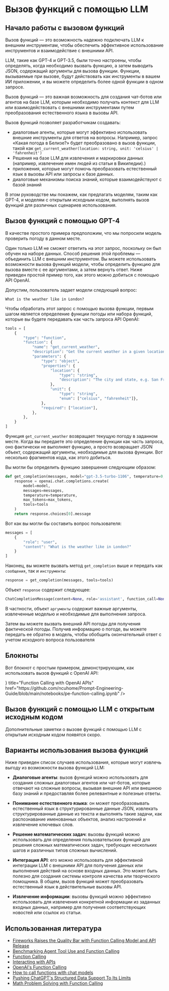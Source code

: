 # Вызов функций с помощью LLM


## Начало работы с вызовом функций

Вызов функций — это возможность надежно подключать LLM к внешним инструментам, чтобы обеспечить эффективное использование инструментов и взаимодействие с внешними API.

LLM, такие как GPT-4 и GPT-3.5, были точно настроены, чтобы определять, когда необходимо вызвать функцию, а затем выводить JSON, содержащий аргументы для вызова функции. Функции, вызываемые при вызове, будут действовать как инструменты в вашем ИИ приложении, и вы можете определить более одной функции в одном запросе.

Вызов функций — это важная возможность для создания чат-ботов или агентов на базе LLM, которым необходимо получать контекст для LLM или взаимодействовать с внешними инструментами путем преобразования естественного языка в вызовы API.

Вызов функций позволяет разработчикам создавать:

- диалоговые агенты, которые могут эффективно использовать внешние инструменты для ответов на вопросы. Например, запрос «Какая погода в Белизе?» будет преобразовано в вызов функции, такой как `get_current_weather(location: string, unit: 'celsius' | 'fahrenheit')`
- Решения на базе LLM для извлечения и маркировки данных (например, извлечение имен людей из статьи в Википедии).)
- приложения, которые могут помочь преобразовать естественный язык в вызовы API или запросы к базе данных.
- диалоговые механизмы поиска знаний, которые взаимодействуют с базой знаний

В этом руководстве мы покажем, как предлагать моделям, таким как GPT-4, и моделям с открытым исходным кодом, выполнять вызов функций для различных сценариев использования.

## Вызов функций с помощью GPT-4

В качестве простого примера предположим, что мы попросили модель проверить погоду в данном месте.

Один только LLM не сможет ответить на этот запрос, поскольку он был обучен на наборе данных. Способ решения этой проблемы — объединить LLM с внешним инструментом. Вы можете использовать возможности вызова функций модели, чтобы определить функцию для вызова вместе с ее аргументами, а затем вернуть ответ. Ниже приведен простой пример того, как этого можно добиться с помощью API OpenAI.

Допустим, пользователь задает модели следующий вопрос:

```
What is the weather like in London?
```

Чтобы обработать этот запрос с помощью вызова функции, первым шагом является определение функции погоды или набора функций, которые вы будете передавать как часть запроса API OpenAI:

```python
tools = [
    {
        "type": "function",
        "function": {
            "name": "get_current_weather",
            "description": "Get the current weather in a given location",
            "parameters": {
                "type": "object",
                "properties": {
                    "location": {
                        "type": "string",
                        "description": "The city and state, e.g. San Francisco, CA",
                    },
                    "unit": {
                        "type": "string", 
                        "enum": ["celsius", "fahrenheit"]},
                },
                "required": ["location"],
            },
        },   
    }
]
```

Функция `get_current_weather` возвращает текущую погоду в заданном месте. Когда вы передаете это определение функции как часть запроса, оно фактически не выполняет функцию, а просто возвращает JSON  объект, содержащий аргументы, необходимые для вызова функции. Вот несколько фрагментов кода, как этого добиться.

Вы могли бы определить функцию завершения следующим образом:

```python
def get_completion(messages, model="gpt-3.5-turbo-1106", temperature=0, max_tokens=300, tools=None):
    response = openai.chat.completions.create(
        model=model,
        messages=messages,
        temperature=temperature,
        max_tokens=max_tokens,
        tools=tools
    )
    return response.choices[0].message
```

Вот как вы могли бы составить вопрос пользователя:

```python
messages = [
    {
        "role": "user",
        "content": "What is the weather like in London?"
    }
]
```

Наконец, вы можете вызвать метод `get_completion` выше и передать как `сообщения`, так и `инструменты`:

```python
response = get_completion(messages, tools=tools)
```

Объект `response` содержит следующее:

```python
ChatCompletionMessage(content=None, role='assistant', function_call=None, tool_calls=[ChatCompletionMessageToolCall(id='...', function=Function(arguments='{"location":"London","unit":"celsius"}', name='get_current_weather'), type='function')])
```

В частности, объект `аргументы` содержит важные аргументы, извлеченные моделью и необходимые для выполнения запроса.

Затем вы можете вызвать внешний API погоды для получения фактической погоды. Получив информацию о погоде, вы можете передать ее обратно в модель, чтобы обобщить окончательный ответ с учетом исходного вопроса пользователя

## Блокноты

Вот блокнот с простым примером, демонстрирующим, как использовать вызов функций с OpenAI API:

<Cards>
    <Card 
        icon={<CodeIcon />}
        title="Function Calling with OpenAI APIs"
        href="https://github.com/ncuhome/Prompt-Engineering-Guide/blob/main/notebooks/pe-function-calling.ipynb"
    />
</Cards>

## Вызов функций с помощью LLM с открытым исходным кодом
Дополнительные заметки о вызове функций с помощью LLM с открытым исходным кодом появятся скоро.

## Варианты использования вызова функций

Ниже приведен список случаев использования, которые могут извлечь выгоду из возможности вызова функций LLM:

- **Диалоговые агенты**: вызов функций можно использовать для создания сложных диалоговых агентов или чат-ботов, которые отвечают на сложные вопросы, вызывая внешние API или внешнюю базу знаний и предоставляя более релевантные и полезные ответы.

- **Понимание естественного языка**: он может преобразовывать естественный язык в структурированные данные JSON, извлекать структурированные данные из текста и выполнять такие задачи, как распознавание именованных объектов, анализ настроений и извлечение ключевых слов.

- **Решение математических задач**: вызовы функций можно использовать для определения пользовательских функций для решения сложных математических задач, требующих нескольких шагов и различных типов сложных вычислений.

- **Интеграция API**: его можно использовать для эффективной интеграции LLM с внешними API для получения данных или выполнения действий на основе входных данных. Это может быть полезно для создания системы контроля качества или творческого помощника. В общем, вызов функций может преобразовать естественный язык в действительные вызовы API.

- **Извлечение информации**: вызовы функций можно эффективно использовать для извлечения конкретной информации из заданных входных данных, например для получения соответствующих новостей или ссылок из статьи.


## Использованная литература
- [Fireworks Raises the Quality Bar with Function Calling Model and API Release](https://blog.fireworks.ai/fireworks-raises-the-quality-bar-with-function-calling-model-and-api-release-e7f49d1e98e9)
- [Benchmarking Agent Tool Use and Function Calling](https://blog.langchain.dev/benchmarking-agent-tool-use/)
- [Function Calling](https://ai.google.dev/docs/function_calling)
- [Interacting with APIs](https://python.langchain.com/docs/use_cases/apis)
- [OpenAI's Function Calling](https://platform.openai.com/docs/guides/function-calling)
- [How to call functions with chat models](https://cookbook.openai.com/examples/how_to_call_functions_with_chat_models)
- [Pushing ChatGPT's Structured Data Support To Its Limits](https://minimaxir.com/2023/12/chatgpt-structured-data/)
- [Math Problem Solving with Function Calling](https://github.com/svpino/openai-function-calling/blob/main/sample.ipynb)

